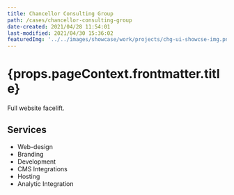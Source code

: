 ```yaml
---
title: Chancellor Consulting Group
path: /cases/chancellor-consulting-group
date-created: 2021/04/28 11:54:01
last-modified: 2021/04/30 15:36:02
featuredImg: '../../images/showcase/work/projects/chg-ui-showcse-img.png'
---
```


<h1>{props.pageContext.frontmatter.title}</h1>

Full website facelift. 

## Services 

- Web-design 
- Branding 
- Development 
- CMS Integrations
- Hosting
- Analytic Integration 